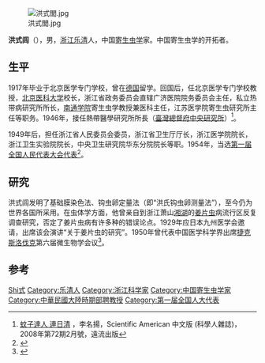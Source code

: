 [[File:洪式閭.jpg|thumb]]

'''洪式闾'''（{{bd|1894年||1955年}}），男，[[浙江|浙江]][[乐清|乐清]]人，中国[[寄生虫学|寄生虫学]]家。中国寄生虫学的开拓者。

== 生平 ==
1917年毕业于北京医学专门学校，曾在[[德国|德国]]留学。回国后，任北京医学专门学校教授，[[北京医科大学|北京医科大学]]校长，浙江省政务委员会直辖广济医院院务委员会主任，私立热带病研究所所长，[[南通学院|南通学院]]寄生虫学教授兼医科主任，江苏医学院寄生虫研究所主任等职务。1946年，接任熱帶醫學研究所所長（[[臺灣總督府中央研究所|臺灣總督府中央研究所]]）<ref name=sa72web>[http://sa.ylib.com/MagCont.aspx?Unit=featurearticles&id=1156 蚊子達人 連日清] {{Wayback|url=http://sa.ylib.com/MagCont.aspx?Unit=featurearticles&id=1156 |date=20160815074828 }}，李名揚，Scientific American 中文版 (科學人雜誌)，2008年第72期2月號，遠流出版</ref>。

1949年后，担任浙江省人民委员会委员，浙江省卫生厅厅长，浙江医学院院长，浙江卫生实验院院长，中央卫生研究院华东分院院长等职。1954年，当选[[第一届全国人民代表大会代表名单|第一届全国人民代表大会代表]]<ref>{{cite book|author=全国人民代表大会常务委员会办公厅|title=中华人民共和国第一届全国人民代表大会代表名单|year=1955年|publisher=全国人民代表大会常务委员会办公厅|url=http://book.ucdrs.superlib.net/views/specific/2929/bookDetail.jsp?dxNumber=000005772167&d=546843D0AE2464CD1C95896344A85614&fenlei=04070402|access-date=2015-01-25|archive-date=2019-01-24|archive-url=https://web.archive.org/web/20190124105450/http://book.ucdrs.superlib.net/views/specific/2929/bookDetail.jsp?dxNumber=000005772167&d=546843D0AE2464CD1C95896344A85614&fenlei=04070402|dead-url=no}}</ref>。

== 研究 ==
洪式闾发明了基础膜染色法、钩虫卵定量法（即“洪氏钩虫卵测量法”），至今仍为世界各国所采用。在虫体学方面，他曾亲自到浙江萧山[[湘湖|湘湖]]的[[姜片虫|姜片虫]]病流行区反复调查研究，否定了姜片虫病有许多种的错误论点。1929年应日本九州医学会邀请，出席该会演讲“关于姜片虫的研究”。1950年曾代表中国医学科学界出席[[捷克斯洛伐克|捷克斯洛伐克]]第六届微生物学会议<ref>{{cite news |author1=屠宝琦 |title=悼念寄生虫学家洪式闾教授 |work=人民日报 |date=1955年5月10日 |page=第3版}}</ref>。

== 参考 ==
{{reflist}}

{{中国政治人物小作品}}
{{中华民国教育部部聘教授}}

{{Authority control}}
{{DEFAULTSORT:Hong洪}}
[[Category:洪姓|Shi式]]
[[Category:乐清人|Category:乐清人]]
[[Category:浙江科学家|Category:浙江科学家]]
[[Category:中国寄生虫学家|Category:中国寄生虫学家]]
[[Category:中華民國大陸時期部聘教授|Category:中華民國大陸時期部聘教授]]
[[Category:第一届全国人大代表|Category:第一届全国人大代表]]